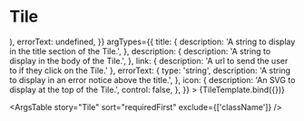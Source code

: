 
<Meta title="Components/Tile" component={Tile}/>




# Tile

<Canvas>
    <Story
        name="Tile"
        args={{
            title: 'This is the Tile title',
            description: "In order to make the tile a link, the link prop needs to be set. It can be either an internal or external link, or an onClick function",
            link: "http://cloud.linode.com",
            icon: (<Chat />),
            errorText: undefined,
        }}
        argTypes={{
            title: {
                description: 'A string to display in the title section of the Tile.',
            },
            description: {
                description: 'A string to display in the body of the Tile.',
            },
            link: {
                description: 'A url to send the user to if they click on the Tile.'
            },
            errorText: {
                type: 'string',
                description: 'A string to display in an error notice above the title.',
            },
            icon: {
                description: 'An SVG to display at the top of the Tile.',
                control: false,
            },
        }}
    >
        {TileTemplate.bind({})}
    </Story>
</Canvas>

<ArgsTable story="Tile" sort="requiredFirst" exclude={['className']} />
